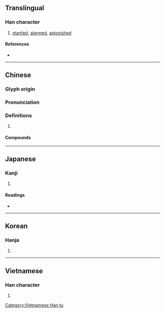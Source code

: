 {{character info/new}}
==Translingual==

===Han character===
{{Han char|rn=61|rad=心|as=09|sn=12|four=96027|canj=PRRS|ids=⿰忄咢}}

# [[startled]], [[alarmed]], [[astonished]]

====References====
* {{Han ref|kx=0395.050|dkj=10939|dj=0731.150|hdz=42328.080|uh=6115|ud=24853|bh=B46A|bd=46186}}

----

==Chinese==
{{zh-forms}}

===Glyph origin===
{{Han etym}}

===Pronunciation===
{{zh-pron
|m=è
|c=ngok6
|mn=go̍k/qz,tw,xm:gia̍h/tw,xm,zz:ngia̍h
|mn_note=go̍k - literary; gia̍h/ngia̍h - vernacular
|mc=y
|oc=y
|cat=
}}

===Definitions===
{{zh-hanzi}}

# {{rfdef|zh}}

====Compounds====
{{zh-der|愕愕|愕視|惋愕|愕愕睜睜|愕然|愕眙|眼愕愕|震愕|驚愕|錯愕}}

----

==Japanese==

===Kanji===
{{ja-kanji|grade=|rs=心09}}

# {{defn|lang=ja|sort=心09}}

====Readings====
* {{ja-readings|on=[[がく]] (gaku)|kun=[[おどろく]] (odoroku)}}

----

==Korean==

===Hanja===
{{ko-hanja|hangeul=악|eumhun=|rv=ak|mr=ak|y=ak}}

# {{defn|lang=ko|sort=心09}}

----

==Vietnamese==

===Han character===
{{vi-readings|rs=心09|hanviet=[[ngạc]], [[ngắc]]}}

# {{defn|lang=vi|sort=心09}}

[[Category:Vietnamese Han tu]]
